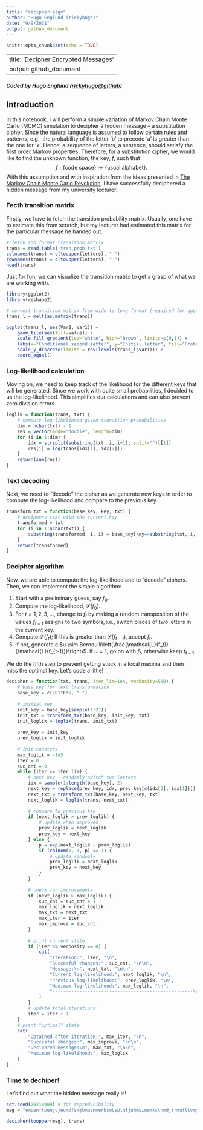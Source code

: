 ```yaml
---
title: "decipher-algo"
author: "Hugo Englund (rickyhugo)"
date: "9/9/2021"
output: github_document
---
```


```r
knitr::opts_chunk$set(echo = TRUE)
```

---
title: 'Decipher Encrypted Messages'
output: github_document
---
#### *Coded by Hugo Englund [(rickyhugo@github)](https://github.com/rickyhugo)*

## Introduction
In this notebook, I will perform a simple variation of Markov Chain Monte Carlo (MCMC) simulation to decipher a hidden message -- a substitution cipher. Since the natural language is assumed to follow certain rules and patterns, e.g., the probability of the letter 'b' to precede 'a' is greater than the one for 'x'. Hence, a sequence of letters, a sentence, should satisfy the first order Markov properties. Therefore, for a substitution cipher, we would like to find the unknown function, the key, $f$, such that $$f: \{\text{code space}\} \longrightarrow \{\text{usual alphabet}\}.$$ With this assumption and with inspiration from the ideas presented in [The Markov Chain Monte Carlo Revolution](https://statweb.stanford.edu/~cgates/PERSI/papers/MCMCRev.pdf), I have successfully deciphered a hidden message from my university lecturer. 


### Fecth transition matrix
Firstly, we have to fetch the transition probability matrix. Usually, one have to estimate this from scratch, but my lecturer had estimated this matrix for the particular message he handed out.
```r
# fetch and format transition matrix
trans = read.table('tran_prob.txt')
colnames(trans) = c(toupper(letters), " ")
rownames(trans) = c(toupper(letters), " ")
head(trans)
```

Just for fun, we can visualize the transition matrix to get a grasp of what we are working with.
```r
library(ggplot2)
library(reshape2)

# convert transition matrix from wide to long format (required for ggplot2)
trans_l = melt(as.matrix(trans))

ggplot(trans_l, aes(Var2, Var1)) + 
    geom_tile(aes(fill=value)) +
    scale_fill_gradient(low="white", high="brown", limits=c(0,1)) +
    labs(x="Conditional second letter", y="Initial letter", fill="Probability") +
    scale_y_discrete(limits = rev(levels(trans_l$Var1))) +
    coord_equal()
```

### Log-likelihood calculation
Moving on, we need to keep track of the likelihood for the different keys that will be generated. Since we work with quite small probabilities, I decided to us the log-likelihood. This simplifies our calculations and can also prevent zero division errors.
```r
loglik = function(trans, txt) {
    # compute log-likelihood given transition probabilities
    dim = nchar(txt) - 1
    res = vector(mode="double", length=dim)
    for (i in 1:dim) {
        idx = strsplit(substring(txt, i, i+1), split="")[[1]]
        res[i] = log(trans[idx[1], idx[2]])
    }
    return(sum(res))
}
```

### Text decoding
Next, we need to "decode" the cipher as we generate new keys in order to compute the log-likelihood and compare to the previous key.
```r
transform_txt = function(base_key, key, txt) {
    # deciphers text with the current key
    transformed = txt
    for (i in 1:nchar(txt)) {
        substring(transformed, i, i) = base_key[key==substring(txt, i, i)]
    }
    return(transformed)
}
```

### Decipher algorithm
Now, we are able to compute the log-likelihood and to "decode" ciphers. Then, we can implement the simple algorithm:

1. Start with a preliminary guess, say $f_0$.
2. Compute the log-likelihood, $\mathcal{L}(f_0)$.
3. For $t = 1,2,3,\ldots$, change to $f_t$ by making a random transposition of the values $f_{t-1}$ assigns to two symbols, i.e., switch places of two letters in the current key.
4. Compute $\mathcal{L}(f_t)$; If this is greater than $\mathcal{L}(f_{t-1})$, accept $f_t$.
5. If not, generate a $u \sim Bernoulli\left(\frac{\mathcal{L}(f_t)}{\mathcal{L}(f_{t-1})}\right)$. If $u = 1$, go on with $f_t$, otherwise keep $f_{t-1}$.

We do the fifth step to prevent getting stuck in a local maxima and then miss the optimal key. 
Let's code a little!

        
```r
decipher = function(txt, trans, iter_lim=1e4, verbosity=500) {
    # base key for text transformation
    base_key = c(LETTERS, " ")
    
    # initial key
    init_key = base_key[sample(1:27)]
    init_txt = transform_txt(base_key, init_key, txt)
    init_loglik = loglik(trans, init_txt)
    
    prev_key = init_key
    prev_loglik = init_loglik
    
    # init counters
    max_loglik = -1e5
    iter = 0
    suc_cnt = 0
    while (iter <= iter_lim) {
        # next key - randomly switch two letters
        idx = sample(1:length(base_key), 2)
        next_key = replace(prev_key, idx, prev_key[c(idx[2], idx[1])])
        next_txt = transform_txt(base_key, next_key, txt)
        next_loglik = loglik(trans, next_txt)
        
        # compare to previous key
        if (next_loglik > prev_loglik) {
            # update when improved
            prev_loglik = next_loglik
            prev_key = next_key
        } else {
            p = exp(next_loglik - prev_loglik)
            if (rbinom(1, 1, p) == 1) {
                # update randomly
                prev_loglik = next_loglik
                prev_key = next_key
            }
        }
        
        # check for improvements
        if (next_loglik > max_loglik) {
            suc_cnt = suc_cnt + 1
            max_loglik = next_loglik
            max_txt = next_txt
            max_iter = iter
            max_improve = suc_cnt
        }
        
        # print current state
        if (iter %% verbosity == 0) {
            cat(
                "Iteration:", iter, "\n",
                "Succesful changes:", suc_cnt, "\n\n",
                "Message:\n", next_txt, "\n\n",
                "Current log-likelihood:", next_loglik, "\n",
                "Previous log-likelihood:", prev_loglik, "\n",
                "Maximum log-likelihood:", max_loglik, "\n",
                "----------------------------------------------------\n\n"
            )
        }
        # update total iterations
        iter = iter + 1
    }
    # print "optimal" state
    cat(
        "Obtained after iteration:", max_iter, "\n",
        "Succesful changes:", max_improve, "\n\n",
        "Deciphred message:\n", max_txt, "\n\n", 
        "Maximum log-likelihood:", max_loglik
    )
}
```

### Time to dechiper!
Let's find out what the hidden message really is!
```r
set.seed(20210909) # for reproducibility 
msg = "empenftpenjcjeumdfsmjbmusnmerbsmbsptnfjuhmsimemkstnmdjrrmutltvmgtmemcspkrtntmpenftpenjcjeumysmws mxusdmdfjcfmpenftpenjcjeumrtinmnfjbmieps bma sntmisvm bmkrtebtmbtuymws vmeubdtvmdjnfmws vmvmcsytbmgecxmnsmptmebmbssumebmksbbjgrtmnftmijvbnmsutmdjrrmdjumemivttmr ucf"

decipher(toupper(msg), trans)
```
